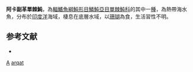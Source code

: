 {{Speciesbox
| taxon = Paraluteres arqat
| binomial_authority = [[Clark|Clark]] & [[Gohar|Gohar]], 1953
| status = NE
| status_system = IUCN3.1
}}

'''阿卡副革單棘魨'''，為[[輻鰭魚綱|輻鰭魚綱]][[魨形目|魨形目]][[鱗魨亞目|鱗魨亞目]][[單棘魨科|單棘魨科]]的其中一[[種|種]]，為熱帶海水魚，分布於[[印度洋|印度洋]]海域，棲息在底層水域，以[[珊瑚|珊瑚]]為食，生活習性不明。

==参考文献==
*{{FishBase_species|genus=Paraluteres|species=arqat|year=2014|month=3}}

{{魚類小作品}}
{{Taxonbar}}
[[Category:1953年描述的鱼类|A]]
[[Category:副革單棘魨屬|arqat]]